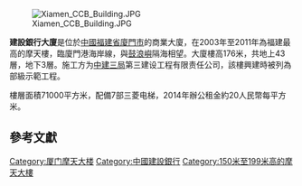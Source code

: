 [[File:Xiamen_CCB_Building.JPG|thumb]]

'''建設銀行大廈'''是位於[[中國|中國]][[福建省|福建省]][[廈門市|廈門市]]的商業大廈，在2003年至2011年為福建最高的摩天樓，臨廈門港海岸線，與[[鼓浪嶼|鼓浪嶼]]隔海相望。大廈樓高176米，共地上43層，地下3層。施工方为[[中建三局|中建三局]]第三建设工程有限责任公司，該樓興建時被列為部級示範工程。{{R|中国建设年鉴}}

樓層面積71000平方米，配備7部三菱电梯，2014年辦公租金約20人民幣每平方米。

==參考文獻==
{{reflist|refs=
<ref name="中国建设年鉴">{{cite book|title=中国建设年鉴 2000|url=https://books.google.com.tw/books?hl=zh-TW&id=LN7jAAAAMAAJ|publisher=改革出版社|page=177頁|isbn=7507412865|oclc= 952664019}}</ref>
}}
{{Chinese building-stub}}

[[Category:厦门摩天大楼|Category:厦门摩天大楼]]
[[Category:中國建設銀行|Category:中國建設銀行]]
[[Category:150米至199米高的摩天大樓|Category:150米至199米高的摩天大樓]]